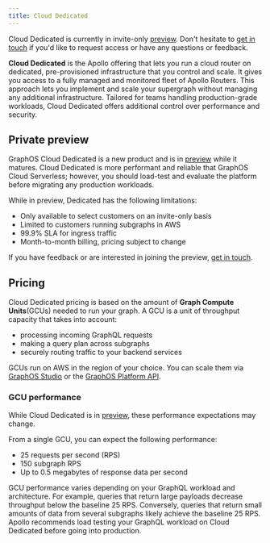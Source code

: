 ```yaml
---
title: Cloud Dedicated
---
```


<PreviewFeature>

Cloud Dedicated is currently in invite-only [preview](#private-preview). Don't hesitate to [get in touch](mailto:cloud@apollographql.com) if you'd like to request access or have any questions or feedback.

</PreviewFeature>

**Cloud Dedicated** is the Apollo offering that lets you run a cloud router on dedicated, pre-provisioned infrastructure that you control and scale. It gives you access to a fully managed and monitored fleet of Apollo Routers. This approach lets you implement and scale your supergraph without managing any additional infrastructure. Tailored for teams handling production-grade workloads, Cloud Dedicated offers additional control over performance and security.

## Private preview

GraphOS Cloud Dedicated is a new product and is in [preview](/resources/product-launch-stages/#preview) while it matures. Cloud Dedicated is more performant and reliable that GraphOS Cloud Serverless; however, you should load-test and evaluate the platform before migrating any production workloads.

While in preview, Dedicated has the following limitations:

- Only available to select customers on an invite-only basis
- Limited to customers running subgraphs in AWS
- 99.9% SLA for ingress traffic
- Month-to-month billing, pricing subject to change

If you have feedback or are interested in joining the preview, [get in touch](mailto:cloud@apollographql.com).

## Pricing

Cloud Dedicated pricing is based on the amount of **Graph Compute Units**(GCUs) needed to run your graph. A GCU is a unit of throughput capacity that takes into account:

- processing incoming GraphQL requests
- making a query plan across subgraphs
- securely routing traffic to your backend services

GCUs run on AWS in the region of your choice. You can scale them via [GraphOS Studio](https://studio.apollographql.com?referrer=docs-content) or the [GraphOS Platform API](/graphos/platform-api/).

### GCU performance

<Note>

While Cloud Dedicated is in [preview](#private-preview), these performance expectations may change.

</Note>

From a single GCU, you can expect the following performance:

- 25 requests per second (RPS)
- 150 subgraph RPS
- Up to 0.5 megabytes of response data per second

GCU performance varies depending on your GraphQL workload and architecture. For example, queries that return large payloads decrease throughput below the baseline 25 RPS. Conversely, queries that return small amounts of data from several subgraphs likely achieve the baseline 25 RPS. Apollo recommends load testing your GraphQL workload on Cloud Dedicated before going into production.
